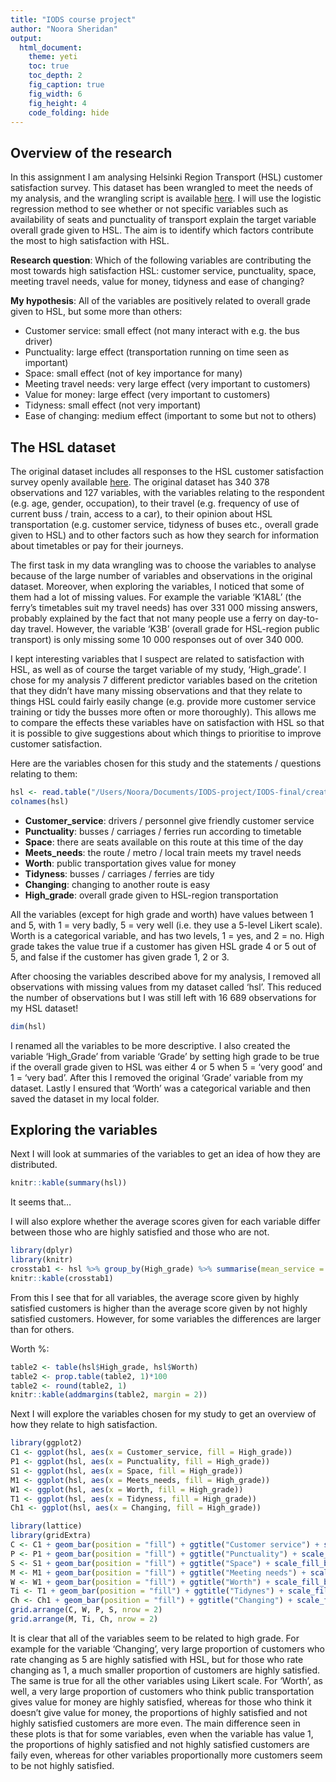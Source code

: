 ```yaml
---
title: "IODS course project"
author: "Noora Sheridan"
output:
  html_document:
    theme: yeti
    toc: true
    toc_depth: 2
    fig_caption: true
    fig_width: 6
    fig_height: 4
    code_folding: hide
---
```


## Overview of the research

In this assignment I am analysing Helsinki Region Transport (HSL) customer satisfaction survey. This dataset has been wrangled to meet the needs of my analysis, and the wrangling script is available [here](https://github.com/v-a-l-a/IODS-final/blob/master/creating_hsl.R). I will use the logistic regression method to see whether or not specific variables such as availability of seats and punctuality of transport explain the target variable overall grade given to HSL. The aim is to identify which factors contribute the most to high satisfaction with HSL.

**Research question**: Which of the following variables are contributing the most towards high satisfaction HSL: customer service, punctuality, space, meeting travel needs, value for money, tidyness and ease of changing?

**My hypothesis**: All of the variables are positively related to overall grade given to HSL, but some more than others:

+ Customer service: small effect (not many interact with e.g. the bus driver)
+ Punctuality: large effect (transportation running on time seen as important)
+ Space: small effect (not of key importance for many)
+ Meeting travel needs: very large effect (very important to customers)
+ Value for money: large effect (very important to customers)
+ Tidyness: small effect (not very important)
+ Ease of changing: medium effect (important to some but not to others)

## The HSL dataset

The original dataset includes all responses to the HSL customer satisfaction survey openly available [here](https://hsl.louhin.com/asty/help). The original dataset has 340 378 observations and 127 variables, with the variables relating to the respondent (e.g. age, gender, occupation), to their travel (e.g. frequency of use of current buss / train, access to a car), to their opinion about HSL transportation (e.g. customer service, tidyness of buses etc., overall grade given to HSL) and to other factors such as how they search for information about timetables or pay for their journeys.

The first task in my data wrangling was to choose the variables to analyse because of the large number of variables and observations in the original dataset. Moreover, when exploring the variables, I noticed that some of them had a lot of missing values. For example the variable 'K1A8L' (the ferry's timetables suit my travel needs) has over 331 000 missing answers, probably explained by the fact that not many people use a ferry on day-to-day travel. However, the variable 'K3B' (overall grade for HSL-region public transport) is only missing some 10 000 responses out of over 340 000.

I kept interesting variables that I suspect are related to satisfaction with HSL, as well as of course the target variable of my study, 'High_grade'. I chose for my analysis 7 different predictor variables based on the critetion that they didn't have many missing observations and that they relate to things HSL could fairly easily change (e.g. provide more customer service training or tidy the busses more often or more thoroughly). This allows me to compare the effects these variables have on satisfaction with HSL so that it is possible to give suggestions about which things to prioritise to improve customer satisfaction.

Here are the variables chosen for this study and the statements / questions relating to them:

``` r
hsl <- read.table("/Users/Noora/Documents/IODS-project/IODS-final/create_hsl.txt", header = TRUE)
colnames(hsl)
```

+ **Customer_service**: drivers / personnel give friendly customer service
+ **Punctuality**: busses / carriages / ferries run according to timetable
+ **Space**: there are seats available on this route at this time of the day
+ **Meets_needs**: the route / metro / local train meets my travel needs
+ **Worth**: public transportation gives value for money
+ **Tidyness**: busses / carriages / ferries are tidy
+ **Changing**: changing to another route is easy
+ **High_grade**: overall grade given to HSL-region transportation

All the variables (except for high grade and worth) have values between 1 and 5, with 1 = very badly, 5 = very well (i.e. they use a 5-level Likert scale). Worth is a categorical variable, and has two levels, 1 = yes, and 2 = no. High grade takes the value true if a customer has given HSL grade 4 or 5 out of 5, and false if the customer has given grade 1, 2 or 3.

After choosing the variables described above for my analysis, I removed all observations with missing values from my dataset called 'hsl'. This reduced the number of observations but I was still left with 16 689 observations for my HSL dataset!

``` r
dim(hsl)
```

I renamed all the variables to be more descriptive. I also created the variable 'High_Grade' from variable 'Grade' by setting high grade to be true if the overall grade given to HSL was either 4 or 5 when 5 = 'very good' and 1 = 'very bad'. After this I removed the original 'Grade' variable from my dataset. Lastly I ensured that 'Worth' was a categorical variable and then saved the dataset in my local folder.

## Exploring the variables

Next I will look at summaries of the variables to get an idea of how they are distributed.

``` r
knitr::kable(summary(hsl))
```

It seems that...

I will also explore whether the average scores given for each variable differ between those who are highly satisfied and those who are not.

``` r
library(dplyr)
library(knitr)
crosstab1 <- hsl %>% group_by(High_grade) %>% summarise(mean_service = round(mean(Customer_service), 1), mean_punct = round(mean(Punctuality), 1), mean_space = round(mean(Space), 1), mean_needs = round(mean(Meets_needs), 1), mean_tidy = round(mean(Tidyness), 1), mean_chang = round(mean(Changing), 1))
knitr::kable(crosstab1)
```

From this I see that for all variables, the average score given by highly satisfied customers is higher than the average score given by not highly satisfied customers. However, for some variables the differences are larger than for others.

Worth %:

``` r
table2 <- table(hsl$High_grade, hsl$Worth)
table2 <- prop.table(table2, 1)*100
table2 <- round(table2, 1)
knitr::kable(addmargins(table2, margin = 2))
```

Next I will explore the variables chosen for my study to get an overview of how they relate to high satisfaction.

``` r
library(ggplot2)
C1 <- ggplot(hsl, aes(x = Customer_service, fill = High_grade))
P1 <- ggplot(hsl, aes(x = Punctuality, fill = High_grade))
S1 <- ggplot(hsl, aes(x = Space, fill = High_grade))
M1 <- ggplot(hsl, aes(x = Meets_needs, fill = High_grade))
W1 <- ggplot(hsl, aes(x = Worth, fill = High_grade))
T1 <- ggplot(hsl, aes(x = Tidyness, fill = High_grade))
Ch1 <- ggplot(hsl, aes(x = Changing, fill = High_grade))

library(lattice)
library(gridExtra)
C <- C1 + geom_bar(position = "fill") + ggtitle("Customer service") + scale_fill_brewer(palette = "YlOrRd", guide = F)
P <- P1 + geom_bar(position = "fill") + ggtitle("Punctuality") + scale_fill_brewer(palette = "YlOrRd", guide = F)
S <- S1 + geom_bar(position = "fill") + ggtitle("Space") + scale_fill_brewer(palette = "YlOrRd", guide = F)
M <- M1 + geom_bar(position = "fill") + ggtitle("Meeting needs") + scale_fill_brewer(palette = "YlOrRd", guide = F)
W <- W1 + geom_bar(position = "fill") + ggtitle("Worth") + scale_fill_brewer(palette = "YlOrRd")
Ti <- T1 + geom_bar(position = "fill") + ggtitle("Tidynes") + scale_fill_brewer(palette = "YlOrRd", guide = F)
Ch <- Ch1 + geom_bar(position = "fill") + ggtitle("Changing") + scale_fill_brewer(palette = "YlOrRd", guide = F)
grid.arrange(C, W, P, S, nrow = 2)
grid.arrange(M, Ti, Ch, nrow = 2)
```

It is clear that all of the variables seem to be related to high grade. For example for the variable 'Changing', very large proportion of customers who rate changing as 5 are highly satisfied with HSL, but for those who rate changing as 1, a much smaller proportion of customers are highly satisfied. The same is true for all the other variables using Likert scale. For 'Worth', as well, a very large proportion of customers who think public transportation gives value for money are highly satisfied, whereas for those who think it doesn't give value for money, the proportions of highly satisfied and not highly satisfied customers are more even. The main difference seen in these plots is that for some variables, even when the variable has value 1, the proportions of highly satisfied and not highly satisfied customers are faily even, whereas for other variables proportionally more customers seem to be not highly satisfied.
